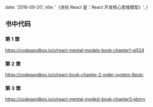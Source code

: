   date: '2018-09-20',
  title: '《坐标 React 星：React 开发核心思维模型》',
}

## 书中代码

### 第 1 章

https://codesandbox.io/s/react-mental-models-book-chapter1-pl524

### 第 2 章

https://codesandbox.io/s/react-book-chapter-2-order-system-8eutc

### 第 3 章

https://codesandbox.io/s/react-mental-modesl-book-chapter3-ebnry
